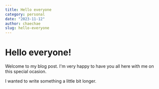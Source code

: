 ```yaml
---
title: Hello everyone
category: personal
date: "2023-11-12"
author: chaechae
slug: hello-everyone
---
```


# Hello everyone!

Welcome to my blog post. I'm very happy to have you all here with me on this special ocasion.

I wanted to write something a little bit longer.
